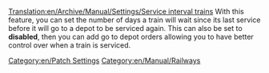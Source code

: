[[Translation:en/Archive/Manual/Settings/Service interval trains]]
With this feature, you can set the number of days a train will wait since its last service before it will go to a depot to be serviced again. This can also be set to '''disabled''', then you can add go to depot orders allowing you to have better control over when a train is serviced.
[[Category:en/Patch Settings]]
[[Category:en/Manual/Railways]]

{{en/Stub}}